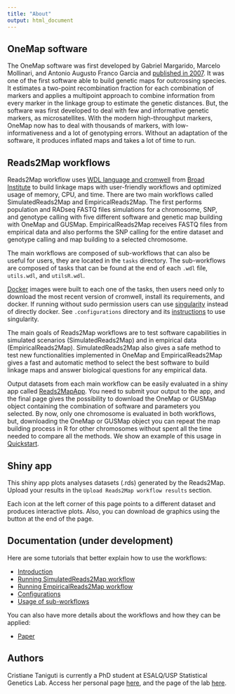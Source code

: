 ```yaml
---
title: "About"
output: html_document
---
```



## OneMap software

The OneMap software was first developed by Gabriel Margarido, Marcelo Mollinari, and Antonio Augusto Franco Garcia and [published in 2007](http://taurus.unicamp.br/bitstream/REPOSIP/81752/1/WOS000248257800002.pdf). It was one of the first software able to build genetic maps for outcrossing species. It estimates a two-point recombination fraction for each combination of markers and applies a multipoint approach to combine information from every marker in the linkage group to estimate the genetic distances. But, the software was first developed to deal with few and informative genetic markers, as microsatellites. With the modern high-throughput markers, OneMap now has to deal with thousands of markers, with low-informativeness and a lot of genotyping errors. Without an adaptation of the software, it produces inflated maps and takes a lot of time to run.

## Reads2Map workflows

Reads2Map workflow uses [WDL language and cromwell](https://gatkforums.broadinstitute.org/wdl/) from [Broad Institute](https://www.broadinstitute.org/) to build linkage maps with user-friendly workflows and optimized usage of memory, CPU, and time. There are two main workflows called SimulatedReads2Map and EmpiricalReads2Map. The first performs population and RADseq FASTQ files simulations for a chromosome, SNP, and genotype calling with five different software and genetic map building with OneMap and GUSMap. EmpiricalReads2Map receives FASTQ files from empirical data and also performs the SNP calling for the entire dataset and genotype calling and map building to a selected chromosome.

The main workflows are composed of sub-workflows that can also be useful for users, they are located in the `tasks` directory. The sub-workflows are composed of tasks that can be found at the end of each `.wdl` file, `utils.wdl`, and `utilsR.wdl`.

[Docker](https://www.docker.com/) images were built to each one of the tasks, then users need only to download the most recent version of cromwell, install its requirements, and docker. If running without sudo permission users can use [singularity](https://singularity.lbl.gov/docs-docker) instead of directly docker. See `.configurations` directory and its [instructions]() to use singularity.

The main goals of Reads2Map workflows are to test software capabilities in simulated scenarios (SimulatedReads2Map) and in empirical data (EmpiricalReads2Map). SimulatedReads2Map also gives a safe method to test new functionalities implemented in OneMap and EmpiricalReads2Map gives a fast and automatic method to select the best software to build linkage maps and answer biological questions for any empirical data.

Output datasets from each main workflow can be easily evaluated in a shiny app called [Reads2MapApp](https://github.com/Cristianetaniguti/Reads2MapApp). You need to submit your output to the app, and the final page gives the possibility to download the OneMap or GUSMap object containing the combination of software and parameters you selected. By now, only one chromosome is evaluated in both workflows, but, downloading the OneMap or GUSMap object you can repeat the map building process in R for other chromosomes without spent all the time needed to compare all the methods. We show an example of this usage in [Quickstart]().


## Shiny app

This shiny app plots analyses datasets (.rds) generated by the Reads2Map. Upload your results in the `Upload Reads2Map workflow results` section. 

Each icon at the left corner of this page points to a different dataset and produces interactive plots. Also, you can download de graphics using the button at the end of the page.

## Documentation (under development)

Here are some tutorials that better explain how to use the workflows:

* [Introduction](https://cristianetaniguti.github.io/Reads2Map/introduction.html)
* [Running SimulatedReads2Map workflow](https://cristianetaniguti.github.io/Reads2Map/SimulatedReads2Map.html)
* [Running EmpiricalReads2Map workflow](https://cristianetaniguti.github.io/Reads2Map/EmpiricalReads2Map.html)
* [Configurations](https://cristianetaniguti.github.io/Reads2Map/configuration.html)
* [Usage of sub-workflows](https://cristianetaniguti.github.io/Reads2Map/subworkflows.html)

You can also have more details about the workflows and how they can be applied:

* [Paper]()

## Authors

Cristiane Taniguti is currently a PhD student at ESALQ/USP Statistical Genetics Lab. Access her personal page [here](http://cristianetaniguti.github.io/), and the page of the lab [here](http://augustogarcia.me/statgen-esalq/).
 
